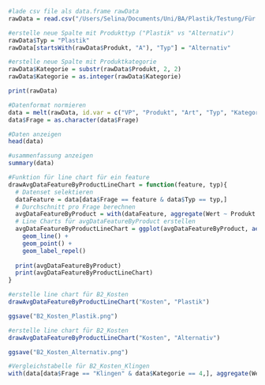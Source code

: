 ```r
#lade csv file als data.frame rawData
rawData = read.csv("/Users/Selina/Documents/Uni/BA/Plastik/Testung/Für R/Kosten im Vergleich/Datentabelle_R_Kosten.csv", header = TRUE, stringsAsFactors = FALSE)

#erstelle neue Spalte mit Produkttyp ("Plastik" vs "Alternativ")
rawData$Typ = "Plastik"
rawData[startsWith(rawData$Produkt, "A"), "Typ"] = "Alternativ"

#erstelle neue Spalte mit Produktkategorie
rawData$Kategorie = substr(rawData$Produkt, 2, 2)
rawData$Kategorie = as.integer(rawData$Kategorie)

print(rawData)
```
```r
#Datenformat normieren
data = melt(rawData, id.var = c("VP", "Produkt", "Art", "Typ", "Kategorie"), variable.name = "Frage", value.name = "Wert")
data$Frage = as.character(data$Frage)

#Daten anzeigen
head(data)

#usammenfassung anzeigen
summary(data)
```


```r
#Funktion für line chart für ein feature
drawAvgDataFeatureByProductLineChart = function(feature, typ){
  # Datenset selektieren
  dataFeature = data[data$Frage == feature & data$Typ == typ,]
  # Durchschnitt pro Frage berechnen
  avgDataFeatureByProduct = with(dataFeature, aggregate(Wert ~ Produkt + Art + Typ + Frage, FUN = mean))
  # Line Charts für avgDataFeatureByProduct erstellen
  avgDataFeatureByProductLineChart = ggplot(avgDataFeatureByProduct, aes(x = Art, y = Wert, label = Produkt, group = Produkt)) + 
    geom_line() +
    geom_point() +
    geom_label_repel()
  
  print(avgDataFeatureByProduct)
  print(avgDataFeatureByProductLineChart)
}
```

```r
#erstelle line chart für B2_Kosten
drawAvgDataFeatureByProductLineChart("Kosten", "Plastik")

ggsave("B2_Kosten_Plastik.png")

```

```r
#erstelle line chart für B2_Kosten
drawAvgDataFeatureByProductLineChart("Kosten", "Alternativ")

ggsave("B2_Kosten_Alternativ.png")

```

```r
#Vergleichstabelle für B2_Kosten_Klingen
with(data[data$Frage == "Klingen" & data$Kategorie == 4,], aggregate(Wert ~ Typ + Art, FUN = mean))
```